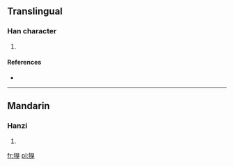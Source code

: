 ==Translingual==

===Han character===
{{Han char|rn=93|rad=牛|as=09|sn=13|four=2653<sub>4</sub>|canj=竹手月山大 (HQBUK)}}

# {{defn|Han|sort=牛09}}

====References====
* {{Han ref|kx=0703.040|dkj=20093|dj=1116.040|hdz=31815.110|uh=7291|ud=29329|bh=DEA7|bd=56999}}

----

==Mandarin==

===Hanzi===
{{cmn-hanzi|pin=[[jú]] ([[ju2]])|wg=chü<sup>2</sup>}}

# {{defn|Mandarin|sort=牛09}}

[[fr:犑]]
[[pl:犑]]